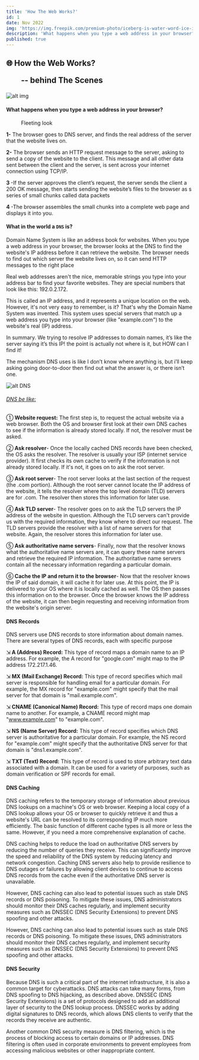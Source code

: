 ```yaml
---
title: 'How The Web Works?'
id: 1
date: Nov 2022
img: 'https://img.freepik.com/premium-photo/iceberg-is-water-word-ice-is-visible-bottom_549702-3218.jpg'
description: 'What happens when you type a web address in your browser?'
published: true
---
```


## 🌐 How the Web Works? <figure>-- behind The Scenes</figure>

![alt img](https://img.freepik.com/premium-photo/iceberg-is-water-word-ice-is-visible-bottom_549702-3218.jpg)

#### What happens when you type a web address in your browser?

<figure>Fleeting look</figure>

<strong>1-</strong> The browser goes to DNS server, and finds the real address of the server that the website lives on.

<strong>2-</strong> The browser sends an HTTP request message to the server, asking to send a copy of the website to the client. This message and all other data sent between the client and the server, is sent across your internet connection using TCP/IP.

<strong>3 </strong>-If the server approves the client’s request, the server sends the client a 200 OK message, then starts sending the website’s files to the browser as s series of small chunks called data packets

<strong>4 </strong>-The browser assembles the small chunks into a complete web page and displays it into you.

#### What in the world a `DNS` is?

Domain Name System is like an address book for websites. When you type a web address in your browser, the browser looks at the DNS to find the website's IP address before it can retrieve the website. The browser needs to find out which server the website lives on, so it can send HTTP messages to the right place

Real web addresses aren't the nice, memorable strings you type into your address bar to find your favorite websites. They are special numbers that look like this: 192.0.2.172.

This is called an IP address, and it represents a unique location on the web. However, it's not very easy to remember, is it? That's why the Domain Name System was invented. This system uses special servers that match up a web address you type into your browser (like "example.com") to the website's real (IP) address.

In summary. We trying to resolve IP addresses to domain names, it’s like the server saying it’s this IP! the point is actually not where is it, but HOW can I find it!

The mechanism DNS uses is like I don’t know where anything is, but i’ll keep asking going door-to-door then find out what the answer is, or there isn’t one.

![alt DNS](https://media.licdn.com/dms/image/D4E22AQGiqb-G1JERIQ/feedshare-shrink_2048_1536/0/1696255318020?e=2147483647&v=beta&t=Z_bdnr0FTVfGYCQO_gNYPBBTdj7SlYBRAVMTYfFxO0E)
###### <ins>DNS be like:</ins>



①<strong> Website request:</strong> The first step is, to request the actual website via a web browser. Both the OS and browser first look at their own DNS caches to see if the information is already stored locally. If not, the resolver must be asked.

②<strong> Ask resolver</strong>- Once the locally cached DNS records have been checked, the OS asks the resolver. The resolver is usually your ISP (internet service provider). It first checks its own cache to verify if the information is not already stored locally. If it's not, it goes on to ask the root server.

③<strong> Ask root server</strong>- The root server looks at the last section of the request (the .com portion). Although the root server cannot locate the IP address of the website, it tells the resolver where the top level domain (TLD) servers are for .com. The resolver then stores this information for later use.

④<strong> Ask TLD server</strong>- The resolver goes on to ask the TLD servers the IP address of the website in question. Although the TLD servers can't provide us with the required information, they know where to direct our request. The TLD servers provide the resolver with a list of name servers for that website. Again, the resolver stores this information for later use.

⑤<strong> Ask authoritative name servers</strong>- Finally, now that the resolver knows what the authoritative name servers are, it can query these name servers and retrieve the required IP information. The authoritative name servers contain all the necessary information regarding a particular domain.

⑥<strong> Cache the IP and return it to the browser</strong>- Now that the resolver knows the IP of said domain, it will cache it for later use. At this point, the IP is delivered to your OS where it is locally cached as well. The OS then passes this information on to the browser. Once the browser knows the IP address of the website, it can then begin requesting and receiving information from the website's origin server.

#### DNS Records

DNS servers use DNS records to store information about domain names. There are several types of DNS records, each with specific purpose

⇲<strong> A (Address) Record:</strong> This type of record maps a domain name to an IP address. For example, the A record for "google.com" might map to the IP address 172.217.1.46.

⇲<strong> MX (Mail Exchange) Record:</strong> This type of record specifies which mail server is responsible for handling email for a particular domain. For example, the MX record for "example.com" might specify that the mail server for that domain is "mail.example.com".

⇲<strong> CNAME (Canonical Name) Record:</strong>  This type of record maps one domain name to another. For example, a CNAME record might map "www.example.com" to "example.com".

⇲<strong> NS (Name Server) Record:</strong>  This type of record specifies which DNS server is authoritative for a particular domain. For example, the NS record for "example.com" might specify that the authoritative DNS server for that domain is "dns1.example.com".

⇲<strong> TXT (Text) Record:</strong>  This type of record is used to store arbitrary text data associated with a domain. It can be used for a variety of purposes, such as domain verification or SPF records for email.

#### DNS Caching

DNS caching refers to the temporary storage of information about previous DNS lookups on a machine's OS or web browser. Keeping a local copy of a DNS lookup allows your OS or browser to quickly retrieve it and thus a website's URL can be resolved to its corresponding IP much more efficiently. The basic function of different cache types is all more or less the same. However, if you need a more comprehensive explanation of cache.

DNS caching helps to reduce the load on authoritative DNS servers by reducing the number of queries they receive. This can significantly improve the speed and reliability of the DNS system by reducing latency and network congestion. Caching DNS servers also help to provide resilience to DNS outages or failures by allowing client devices to continue to access DNS records from the cache even if the authoritative DNS server is unavailable.

However, DNS caching can also lead to potential issues such as stale DNS records or DNS poisoning. To mitigate these issues, DNS administrators should monitor their DNS caches regularly, and implement security measures such as DNSSEC (DNS Security Extensions) to prevent DNS spoofing and other attacks.

However, DNS caching can also lead to potential issues such as stale DNS records or DNS poisoning. To mitigate these issues, DNS administrators should monitor their DNS caches regularly, and implement security measures such as DNSSEC (DNS Security Extensions) to prevent DNS spoofing and other attacks.

#### DNS Security

Because DNS is such a critical part of the internet infrastructure, it is also a common target for cyberattacks. DNS attacks can take many forms, from DNS spoofing to DNS hijacking, as described above. DNSSEC (DNS Security Extensions) is a set of protocols designed to add an additional layer of security to the DNS lookup process. DNSSEC works by adding digital signatures to DNS records, which allows DNS clients to verify that the records they receive are authentic.

Another common DNS security measure is DNS filtering, which is the process of blocking access to certain domains or IP addresses. DNS filtering is often used in corporate environments to prevent employees from accessing malicious websites or other inappropriate content.
